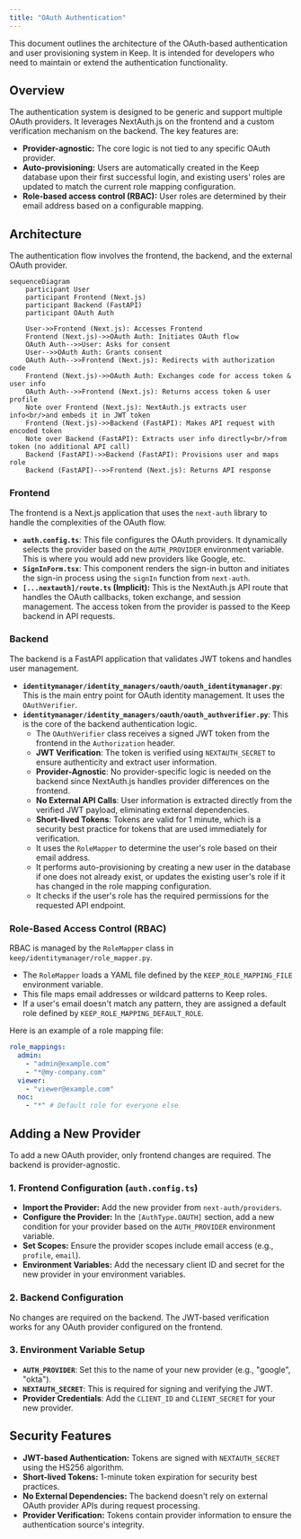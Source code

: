 ```yaml
---
title: "OAuth Authentication"
---
```


This document outlines the architecture of the OAuth-based authentication and user provisioning system in Keep. It is intended for developers who need to maintain or extend the authentication functionality.

## Overview

The authentication system is designed to be generic and support multiple OAuth providers. It leverages NextAuth.js on the frontend and a custom verification mechanism on the backend. The key features are:

-   **Provider-agnostic:** The core logic is not tied to any specific OAuth provider.
-   **Auto-provisioning:** Users are automatically created in the Keep database upon their first successful login, and existing users' roles are updated to match the current role mapping configuration.
-   **Role-based access control (RBAC):** User roles are determined by their email address based on a configurable mapping.

## Architecture

The authentication flow involves the frontend, the backend, and the external OAuth provider.

```mermaid
sequenceDiagram
    participant User
    participant Frontend (Next.js)
    participant Backend (FastAPI)
    participant OAuth Auth

    User->>Frontend (Next.js): Accesses Frontend
    Frontend (Next.js)->>OAuth Auth: Initiates OAuth flow
    OAuth Auth-->>User: Asks for consent
    User-->>OAuth Auth: Grants consent
    OAuth Auth-->>Frontend (Next.js): Redirects with authorization code
    Frontend (Next.js)->>OAuth Auth: Exchanges code for access token & user info
    OAuth Auth-->>Frontend (Next.js): Returns access token & user profile
    Note over Frontend (Next.js): NextAuth.js extracts user info<br/>and embeds it in JWT token
    Frontend (Next.js)->>Backend (FastAPI): Makes API request with encoded token
    Note over Backend (FastAPI): Extracts user info directly<br/>from token (no additional API call)
    Backend (FastAPI)->>Backend (FastAPI): Provisions user and maps role
    Backend (FastAPI)-->>Frontend (Next.js): Returns API response
```

### Frontend

The frontend is a Next.js application that uses the `next-auth` library to handle the complexities of the OAuth flow.

-   **`auth.config.ts`**: This file configures the OAuth providers. It dynamically selects the provider based on the `AUTH_PROVIDER` environment variable. This is where you would add new providers like Google, etc.
-   **`SignInForm.tsx`**: This component renders the sign-in button and initiates the sign-in process using the `signIn` function from `next-auth`.
-   **`[...nextauth]/route.ts` (Implicit):** This is the NextAuth.js API route that handles the OAuth callbacks, token exchange, and session management. The access token from the provider is passed to the Keep backend in API requests.

### Backend

The backend is a FastAPI application that validates JWT tokens and handles user management.

-   **`identitymanager/identity_managers/oauth/oauth_identitymanager.py`**: This is the main entry point for OAuth identity management. It uses the `OAuthVerifier`.
-   **`identitymanager/identity_managers/oauth/oauth_authverifier.py`**: This is the core of the backend authentication logic.
    -   The `OAuthVerifier` class receives a signed JWT token from the frontend in the `Authorization` header.
    -   **JWT Verification**: The token is verified using `NEXTAUTH_SECRET` to ensure authenticity and extract user information.
    -   **Provider-Agnostic**: No provider-specific logic is needed on the backend since NextAuth.js handles provider differences on the frontend.
    -   **No External API Calls**: User information is extracted directly from the verified JWT payload, eliminating external dependencies.
    -   **Short-lived Tokens**: Tokens are valid for 1 minute, which is a security best practice for tokens that are used immediately for verification.
    -   It uses the `RoleMapper` to determine the user's role based on their email address.
    -   It performs auto-provisioning by creating a new user in the database if one does not already exist, or updates the existing user's role if it has changed in the role mapping configuration.
    -   It checks if the user's role has the required permissions for the requested API endpoint.

### Role-Based Access Control (RBAC)

RBAC is managed by the `RoleMapper` class in `keep/identitymanager/role_mapper.py`.

-   The `RoleMapper` loads a YAML file defined by the `KEEP_ROLE_MAPPING_FILE` environment variable.
-   This file maps email addresses or wildcard patterns to Keep roles.
-   If a user's email doesn't match any pattern, they are assigned a default role defined by `KEEP_ROLE_MAPPING_DEFAULT_ROLE`.

Here is an example of a role mapping file:

```yaml
role_mappings:
  admin:
    - "admin@example.com"
    - "*@my-company.com"
  viewer:
    - "viewer@example.com"
  noc:
    - "*" # Default role for everyone else
```

## Adding a New Provider

To add a new OAuth provider, only frontend changes are required. The backend is provider-agnostic.

### 1. Frontend Configuration (`auth.config.ts`)

-   **Import the Provider:** Add the new provider from `next-auth/providers`.
-   **Configure the Provider:** In the `[AuthType.OAUTH]` section, add a new condition for your provider based on the `AUTH_PROVIDER` environment variable.
-   **Set Scopes:** Ensure the provider scopes include email access (e.g., `profile`, `email`).
-   **Environment Variables:** Add the necessary client ID and secret for the new provider in your environment variables.

### 2. Backend Configuration

No changes are required on the backend. The JWT-based verification works for any OAuth provider configured on the frontend.

### 3. Environment Variable Setup

-   **`AUTH_PROVIDER`**: Set this to the name of your new provider (e.g., "google", "okta").
-   **`NEXTAUTH_SECRET`**: This is required for signing and verifying the JWT.
-   **Provider Credentials**: Add the `CLIENT_ID` and `CLIENT_SECRET` for your new provider.

## Security Features

-   **JWT-based Authentication:** Tokens are signed with `NEXTAUTH_SECRET` using the HS256 algorithm.
-   **Short-lived Tokens:** 1-minute token expiration for security best practices.
-   **No External Dependencies:** The backend doesn't rely on external OAuth provider APIs during request processing.
-   **Provider Verification:** Tokens contain provider information to ensure the authentication source's integrity.